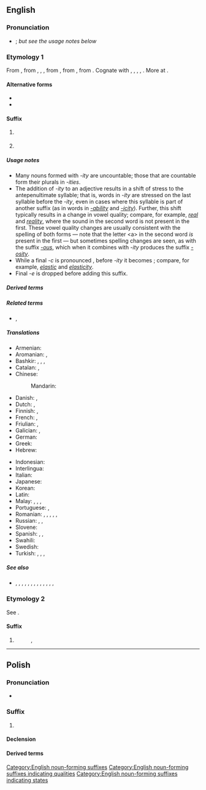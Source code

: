 {{also|ity|-itý}}
==English==

===Pronunciation===
* {{IPA|en|[ɪti]}}; ''but see the usage notes below''

===Etymology 1===
From {{inh|en|enm|-ite}}, from {{der|en|fro|-ite}}, {{m|fro|-ete}}, {{m|fro|-eteit||-ity}}, from {{der|en|la|-itātem}}, from {{m|la|-itās}}, from {{der|en|ine-pro|*-it-|pos=suffix}}. Cognate with {{cog|got|-𐌹𐌸𐌰||-th}}, {{cog|goh|-ida||-th}}, {{cog|ang|-þo}}, {{m|ang|-þu}}, {{m|ang|-þ||-th}}. More at {{l|en|-th}}.

====Alternative forms====
* {{l|en|-ty}}
* {{l|en|⠰⠽}}

====Suffix====
{{en-suffix|ity|cat2=productive suffixes}}

# {{non-gloss definition|Used to form a noun from an adjective; especially, to form the noun referring to the state, property, or quality of conforming to the adjective's description.}}
#:{{suffixusex|en|absurd|absurdity}}
#:{{suffixusex|en|modern|modernity}}
# {{non-gloss definition|Used to form other nouns, especially abstract nouns.}} <!-- such as [[proclivity]] -->

=====Usage notes=====
* Many nouns formed with ''-ity'' are uncountable; those that are countable form their plurals in ''-ities''.
* The addition of ''-ity'' to an adjective results in a shift of stress to the antepenultimate syllable; that is, words in ''-ity'' are stressed on the last syllable before the ''-ity'', even in cases where this syllable is part of another suffix (as in words in ''[[-ability]]'' and ''[[-icity]]''). Further, this shift typically results in a change in vowel quality; compare, for example, ''[[real]]'' and ''[[reality]]'', where the sound {{IPAchar|[æ]}} in the second word is not present in the first. These vowel quality changes are usually consistent with the spelling of both forms — note that the letter &lt;a> in the second word ''is'' present in the first — but sometimes spelling changes are seen, as with the suffix ''[[-ous]]'', which when it combines with ''-ity'' produces the suffix ''[[-osity]]''.
* While a final ''-c'' is pronounced {{IPAchar|[k]}}, before ''-ity'' it becomes {{IPAchar|[s]}}; compare, for example, ''[[elastic]]'' and ''[[elasticity]]''.
* Final ''-e'' is dropped before adding this suffix.

=====Derived terms=====
{{suffixsee|en}}

=====Related terms=====
* {{m|en|-ability}}, {{m|en|-ibility}}

=====Translations=====
{{trans-top|Used to form nouns from adjectives.}}
* Armenian: {{t|hy|-ություն}}
* Aromanian: {{t|rup|-ãtati}}, {{t|rup|-tati}}
* Bashkir: {{t|ba|-лыҡ|sc=Cyrl}}, {{t|ba|-лек|sc=Cyrl}}, {{t|ba|-лоҡ|sc=Cyrl}}, {{t|ba|-лөк|sc=Cyrl}}
* Catalan: {{t+|ca|-itat|f}}, {{t+|ca|-tat|f}}
* Chinese:
*: Mandarin: {{t+|cmn|性|tr=xìng}}
* Danish: {{t|da|-itet|c}}, {{t+|da|-hed|c}}
* Dutch: {{t+|nl|-heid}}, {{t+|nl|-iteit|f}}
* Finnish: {{t+|fi|-uus}}, {{t|fi|-iteetti}}
* French: {{t+|fr|-ité|f}}, {{t+|fr|-té|f}}
* Friulian: {{t|fur|-itât}}, {{t|fur|-tât}}
* Galician: {{t|gl|-dade|f}}, {{t+|gl|-idade|f}}
* German: {{t+|de|-ität|f}}
* Greek: {{t+|el|-ότητα|f}}
* Hebrew: {{t|he|־וּת|f|tr=-ut}}
{{trans-mid}}
* Indonesian: {{t+|id|-itas}}
* Interlingua: {{t+|ia|-itate}}
* Italian: {{t|it|-ità|f}}
* Japanese: {{t+|ja|性|tr=sei}}
* Korean: {{t+|ko|성}}
* Latin: {{t|la|-itas|f}}
* Malay: {{t|ms|-iti}}, {{t|ms|-itet}}, {{t|ms|-itas}}, {{t|ms|ke--an}}
* Portuguese: {{t+|pt|-idade|f}}, {{t+|pt|-dade|f}}
* Romanian: {{t|ro|-itate|f}}, {{t|ro|-tate|f}}, {{t|ro|-ătate|f}}, {{t|ro|-eață|f}}, {{t|ro|-ețe|f}}, {{t|ro|-ie|f}}
* Russian: {{t|ru|-ность|f}}, {{t+|ru|-ите́т|m}}, {{t|ru|-ство|n}}
* Slovene: {{t|sl|-nost|f}}
* Spanish: {{t+|es|-idad|f}}, {{t+|es|-edad|f}}, {{t+|es|-dad|f}}
* Swahili: {{t|sw|u-}}
* Swedish: {{t+|sv|-het|c}}
* Turkish: {{t+|tr|-lük}}, {{t+|tr|-luk}}, {{t+|tr|-lık}}, {{t+|tr|-lik}}
{{trans-bottom}}

=====See also=====
* {{l|en|-ness}}, {{l|en|-hood}}, {{l|en|-ship}}, {{l|la|-itas}}, {{l|en|-itude}}, {{l|en|-th}}, {{l|en|-ia}}, {{l|la|-itia}}, {{l|en|-ability}}, {{l|en|-ibility}}, {{l|en|-icity}}, {{l|en|-osity}}, {{l|en|-ous}}, {{l|en|-ose}}

===Etymology 2===
See {{m|en|-ety}}.

====Suffix====
{{en-suffix|cat2=unproductive suffixes}}

# {{alternative form of|en|-ety}}
#: {{suffixusex|en|hip|hippity}}, {{m|en|hippity-hop}}

[[Category:English noun-forming suffixes]]
[[Category:English noun-forming suffixes indicating qualities]]
[[Category:English noun-forming suffixes indicating states]]

----

==Polish==

===Pronunciation===
* {{pl-IPA}}

===Suffix===
{{head|pl|suffix|g=m}}

# {{non-gloss definition|Forms masculine adjectives}}
#: {{suffixusex|pl|praca|pracowity}}

====Declension====
{{pl-decl-adj-auto}}

====Derived terms====
{{suffixsee|pl}}